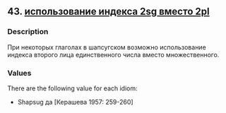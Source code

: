 ## 43. <a href =  'https://agricolamz.github.io/The_Circassian_Isoglosses_Database/43.html'>использование индекса 2sg вместо 2pl</a>
### Description

При некоторых глаголах в шапсугском возможно использование индекса второго лица единственного числа вместо множественного.

### Values
There are the following value for each idiom:

* Shapsug  да [Керашева 1957: 259-260] 

